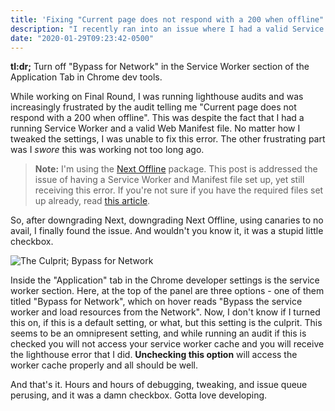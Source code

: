 ```yaml
---
title: 'Fixing "Current page does not respond with a 200 when offline" from Lighthouse Audit'
description: "I recently ran into an issue where I had a valid Service Worker installed, a valid Web Manifest file set up, yet lighthouse was telling me my site was not available when offline. Here's how I ended up fixing it."
date: "2020-01-29T09:23:42-0500"
---
```


**tl:dr;** Turn off "Bypass for Network" in the Service Worker section of the Application Tab in Chrome dev tools.

While working on Final Round, I was running lighthouse audits and was increasingly frustrated by the audit telling me "Current page does not respond with a 200 when offline". This was despite the fact that I had a running Service Worker and a valid Web Manifest file. No matter how I tweaked the settings, I was unable to fix this error. The other frustrating part was I _swore_ this was working not too long ago.

> **Note:** I'm using the [Next Offline](https://github.com/hanford/next-offline) package. This post is addressed the issue of having a Service Worker and Manifest file set up, yet still receiving this error. If you're not sure if you have the required files set up already, read [this article](https://codelabs.developers.google.com/codelabs/your-first-pwapp).

So, after downgrading Next, downgrading Next Offline, using canaries to no avail, I finally found the issue. And wouldn't you know it, it was a stupid little checkbox.

<p>
  <img
    src="/images/bypass-for-network-wtf.jpg"
    alt="The Culprit; Bypass for Network"
  />
</p>

Inside the "Application" tab in the Chrome developer settings is the service worker section. Here, at the top of the panel are three options - one of them titled "Bypass for Network", which on hover reads "Bypass the service worker and load resources from the Network". Now, I don't know if I turned this on, if this is a default setting, or what, but this setting is the culprit. This seems to be an omnipresent setting, and while running an audit if this is checked you will not access your service worker cache and you will receive the lighthouse error that I did. **Unchecking this option** will access the worker cache properly and all should be well.

And that's it. Hours and hours of debugging, tweaking, and issue queue perusing, and it was a damn checkbox. Gotta love developing.
